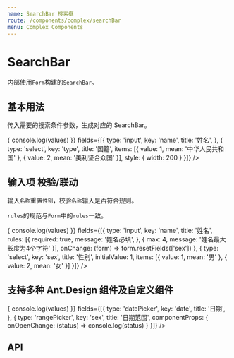 ```yaml
---
name: SearchBar 搜索框
route: /components/complex/searchBar
menu: Complex Components
---
```



# SearchBar

内部使用`Form`构建的`SearchBar`。

## 基本用法

传入需要的搜索条件参数，生成对应的 SearchBar。

<Playground>
  <SearchBar
    onSearch={(values) => {
      console.log(values)
    }}
    fields={[{
      type: 'input',
      key: 'name',
      title: '姓名',
    }, {
      type: 'select',
      key: 'type',
      title: '国籍',
      items: [{ value: 1, mean: '中华人民共和国' }, { value: 2, mean: '美利坚合众国' }],
      style: {
        width: 200
      }
    }]} 
  />
</Playground>

## 输入项 校验/联动

输入`名称`重置`性别`，校验`名称`输入是否符合规则。

`rules`的规范与`Form`中的`rules`一致。

<Playground>
  <SearchBar
    onSearch={(values) => {
      console.log(values)
    }}
    fields={[{
      type: 'input',
      key: 'name',
      title: '姓名',
      rules: [{
        required: true, message: '姓名必填',
      }, {
        max: 4, message: '姓名最大长度为4个字符'
      }],
      onChange: (form) => form.resetFields(['sex'])
    }, {
      type: 'select',
      key: 'sex',
      title: '性别',
      initialValue: 1,
      items: [{ value: 1, mean: '男' }, { value: 2, mean: '女' }]
    }]} 
  />
</Playground>

## 支持多种 Ant.Design 组件及自定义组件

<Playground>
  <SearchBar
    onSearch={(values) => {
      console.log(values)
    }}
    fields={[{
      type: 'datePicker',
      key: 'date',
      title: '日期',
    }, {
      type: 'rangePicker',
      key: 'sex',
      title: '日期范围',
      componentProps: {
        onOpenChange: (status) => console.log(status)
      }
    }]} 
  />
</Playground>

## API

<PropsTable of={SearchBar} />
